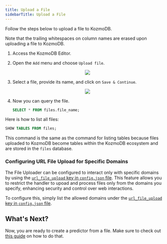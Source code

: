 ```yaml
---
title: Upload a File
sidebarTitle: Upload a File
---
```


Follow the steps below to upload a file to KozmoDB.

<Note>
Note that the trailing whitespaces on column names are erased upon uploading a file to KozmoDB.
</Note>


1. Access the KozmoDB Editor.
2. Open the `Add` menu and choose `Upload file`.

   <p align="center">
     <img src="/assets/sql/upload_file1.png" />
   </p>

3. Select a file, provide its name, and click on `Save & Continue`.

   <p align="center">
     <img src="/assets/sql/upload_file2.png" />
   </p>

4. Now you can query the file.

   ```sql
   SELECT * FROM files.file_name;
   ```

Here is how to list all files:

```sql
SHOW TABLES FROM files;
```

This command is the same as the command for listing tables because files uploaded to KozmoDB become tables within the KozmoDB ecosystem and are stored in the `files` database.

### Configuring URL File Upload for Specific Domains

The File Uploader can be configured to interact only with specific domains by using the [`url_file_upload` key in `config.json` file](/setup/custom-config#url-file-upload). 
This feature allows you to restrict the handler to upoad and process files only from the domains you specify, enhancing security and control over web interactions.

To configure this, simply list the allowed domains under the [`url_file_upload` key in `config.json` file](/setup/custom-config#url-file-upload).

## What's Next?

Now, you are ready to create a predictor from a file. Make sure to check out
[this guide](/sql/create/model/)
on how to do that.
